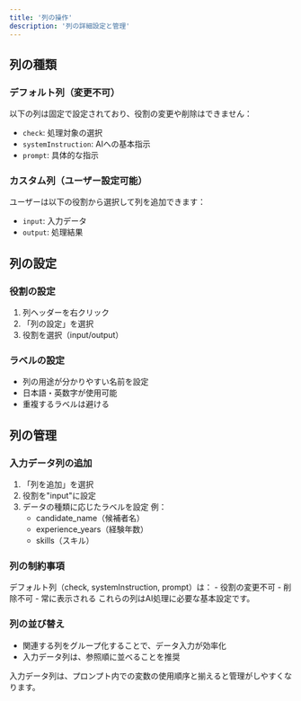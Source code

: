 ```yaml
---
title: '列の操作'
description: '列の詳細設定と管理'
---
```


## 列の種類

### デフォルト列（変更不可）
以下の列は固定で設定されており、役割の変更や削除はできません：
- `check`: 処理対象の選択
- `systemInstruction`: AIへの基本指示
- `prompt`: 具体的な指示

### カスタム列（ユーザー設定可能）
ユーザーは以下の役割から選択して列を追加できます：
- `input`: 入力データ
- `output`: 処理結果

## 列の設定

### 役割の設定
1. 列ヘッダーを右クリック
2. 「列の設定」を選択
3. 役割を選択（input/output）


### ラベルの設定
- 列の用途が分かりやすい名前を設定
- 日本語・英数字が使用可能
- 重複するラベルは避ける

## 列の管理

### 入力データ列の追加
1. 「列を追加」を選択
2. 役割を"input"に設定
3. データの種類に応じたラベルを設定
   例：
   - candidate_name（候補者名）
   - experience_years（経験年数）
   - skills（スキル）


### 列の制約事項

<Warning>
デフォルト列（check, systemInstruction, prompt）は：
- 役割の変更不可
- 削除不可
- 常に表示される
これらの列はAI処理に必要な基本設定です。
</Warning>

### 列の並び替え
- 関連する列をグループ化することで、データ入力が効率化
- 入力データ列は、参照順に並べることを推奨

<Tip>
入力データ列は、プロンプト内での変数の使用順序と揃えると管理がしやすくなります。
</Tip> 